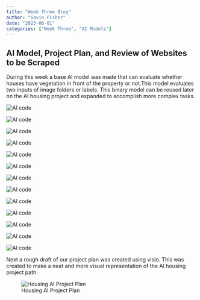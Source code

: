 ```yaml
---
title: "Week Three Blog"
author: "Gavin Fisher"
date: "2023-06-01"
categories: ["Week Three", "AI Models"]
---
```


## AI Model, Project Plan, and Review of Websites to be Scraped

During this week a base AI model was made that can evaluate whether houses have vegetation in front of the property or not.This model evaluates two inputs of image folders or labels. This binary model can be reused later on the AI housing project and expanded to accomplish more complex tasks.

![](AI_1.png "AI code")

![](AI_2.png "AI code")

![](AI_3.png "AI code")

![](AI_45.png "AI code")

![](AI_6.png "AI code")

![](AI_62.png "AI code")

![](AI_7.png "AI code")

![](AI_8.png "AI code")

![](AI_82.png "AI code")

![](AI_9.png "AI code")

![](AI_10.png "AI code")

![](AI_102.png "AI code")

![](AI_11.png "AI code")

Next a rough draft of our project plan was created using visio. This was created to make a neat and more visual representation of the AI housing project path.

![Housing AI Project Plan](DSPG_project_plan.png "Housing AI Project Plan")
